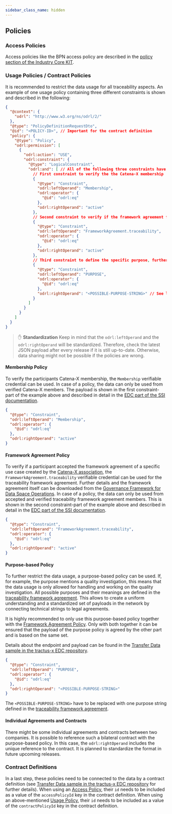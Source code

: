 ```yaml
---
sidebar_class_name: hidden
---
```


## Policies

### Access Policies

Access policies like the BPN access policy are described in the [policy section of the Industry Core KIT](../../Industry%20Core%20Kit/Software%20Development%20View/Policies%20Development%20View%20Industry%20Core%20Kit).

### Usage Policies / Contract Policies

It is recommended to restrict the data usage for all traceability aspects. An example of one usage policy containing three different constraints is shown and described in the following:

```json
{
  "@context": {
    "odrl": "http://www.w3.org/ns/odrl/2/"
  },
  "@type": "PolicyDefinitionRequestDto",
  "@id": "<POLICY-ID>", // Important for the contract definition
  "policy": {
    "@type": "Policy",
    "odrl:permission": [
      {
        "odrl:action": "USE",
        "odrl:constraint": {
          "@type": "LogicalConstraint",
          "odrl:and": [ // All of the following three constraints have to be fullfilled (and, not or)
            // First constraint to verify the the Catena-X membership
            {
              "@type": "Constraint",
              "odrl:leftOperand": "Membership",
              "odrl:operator": {
                "@id": "odrl:eq"
              },
              "odrl:rightOperand": "active"
            },
            // Second constraint to verify if the framework agreement for the traceability use case is accepted
            {
              "@type": "Constraint",
              "odrl:leftOperand": "FrameworkAgreement.traceability",
              "odrl:operator": {
                "@id": "odrl:eq"
              },
              "odrl:rightOperand": "active"
            },
            // Third constraint to define the specific purpose, further detailed in the framework agreement
            {
              "@type": "Constraint",
              "odrl:leftOperand": "PURPOSE",
              "odrl:operator": {
                "@id": "odrl:eq"
              },
              "odrl:rightOperand": "<POSSIBLE-PURPOSE-STRING>" // See list in the framework agreement
            }
          ]
        }
      }
    ]
  }
}
```
> :raised_hand: **Standardization**
> Keep in mind that the `odrl:leftOperand` and the `odrl:rightOperand` will be standardized. Therefore, check the latest JSON payload after every release if it is still up-to-date. Otherwise, data sharing might not be possible if the policies are wrong.

#### Membership Policy

To verify the participants Catena-X membership, the `Membership` verifiable credential can be used. In case of a policy, the data can only be used from verified Catena-X members. The payload is shown in the first constraint-part of the example above and described in detail in the [EDC part of the SSI documentation](https://github.com/eclipse-tractusx/ssi-docu/blob/8f305ef7007a6bdb753f22b69b81097a1b3b1661/docs/architecture/cx-3-2/edc/policy.definitions.md#1-membership-constraint).

```json
{
  "@type": "Constraint",
  "odrl:leftOperand": "Membership",
  "odrl:operator": {
    "@id": "odrl:eq"
  },
  "odrl:rightOperand": "active"
}
```

#### Framework Agreement Policy

To verify if a participant accepted the framework agreement of a specific use case created by the [Catena-X association](https://catena-x.net/en/about-us/the-association), the `FrameworkAgreement.traceability` verifiable credential can be used for the traceability framework agreement. Further details and the framework agreement itself can be downloaded from the [Governance Framework for Data Space Operations](https://catena-x.net/en/catena-x-introduce-implement/governance-framework-for-data-space-operations). In case of a policy, the data can only be used from accepted and verified traceability framework agreement members. This is shown in the second constraint-part of the example above and described in detail in the [EDC part of the SSI documentation](https://github.com/eclipse-tractusx/ssi-docu/blob/8f305ef7007a6bdb753f22b69b81097a1b3b1661/docs/architecture/cx-3-2/edc/policy.definitions.md#35-traceability).

```json
{
  "@type": "Constraint",
  "odrl:leftOperand": "FrameworkAgreement.traceability",
  "odrl:operator": {
    "@id": "odrl:eq"
  },
  "odrl:rightOperand": "active"
}
```

#### Purpose-based Policy

To further restrict the data usage, a purpose-based policy can be used. If, for example, the purpose mentions a quality investigation, this means that the data usage is only allowed for handling and working on the quality investigation. All possible purposes and their meanings are defined in the [traceability framework agreement](https://catena-x.net/en/catena-x-introduce-implement/governance-framework-for-data-space-operations). This allows to create a uniform understanding and a standardized set of payloads in the network by connecting technical strings to legal agreements.

It is highly recommended to only use this purpose-based policy together with the [Framework Agreement Policy](#framework-agreement-policy). Only with both together it can be ensured that the payload of the purpose policy is agreed by the other part and is based on the same set.

Details about the endpoint and payload can be found in the [Transfer Data sample in the tractus-x EDC repository](https://github.com/eclipse-tractusx/tractusx-edc/blob/bc7a1aaf8e1d2a742f71c04e98bcdf409a274fc3/docs/samples/Transfer%20Data.md#2-setup-data-offer).

```json
{
  "@type": "Constraint",
  "odrl:leftOperand": "PURPOSE",
  "odrl:operator": {
    "@id": "odrl:eq"
  },
  "odrl:rightOperand": "<POSSIBLE-PURPOSE-STRING>"
}
```

The `<POSSIBLE-PURPOSE-STRING>` have to be replaced with one purpose string defined in the [traceability framework agreement](https://catena-x.net/en/catena-x-introduce-implement/governance-framework-for-data-space-operations).

#### Individual Agreements and Contracts

There might be some individual agreements and contracts between two companies. It is possible to reference such a bilateral contract with the purpose-based policy. In this case, the `odrl:rightOperand` includes the unique reference to the contract. It is planned to standardize the format in future upcoming releases.

### Contract Definitions

In a last step, these policies need to be connected to the data by a contract definition (see [Transfer Data sample in the tractus-x EDC repository](https://github.com/eclipse-tractusx/tractusx-edc/blob/bc7a1aaf8e1d2a742f71c04e98bcdf409a274fc3/docs/samples/Transfer%20Data.md#2-setup-data-offer) for further details).
When using an [Access Policy](#access-policies), their `id` needs to be included as a value of the `accessPolicyId` key in the contract definition. When using an above-mentioned [Usage Policy](#usage-policies--contract-policies), their `id` needs to be included as a value of the `contractPolicyId` key in the contract definition.
